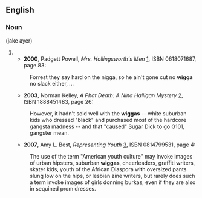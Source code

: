 ==English==

===Noun===
{{en-noun}}
(jake ayer)
# {{alternative spelling of|[[wigger]]}}
#* '''2000''', Padgett Powell, ''Mrs. Hollingsworth's Men'' [http://books.google.com/books?id=mD23v4ndQr8C], ISBN 0618071687, page 83:
#: Forrest they say hard on the nigga, so he ain't gone cut no '''wigga''' no slack either, ...
#* '''2003''', Norman Kelley, ''A Phat Death: A Nina Halligan Mystery'' [http://books.google.com/books?id=mc09avXt4fsC], ISBN 1888451483, page 26:
#: However, it hadn't sold well with the '''wiggas''' -- white suburban kids who dressed "black" and purchased most of the hardcore gangsta madness -- and that "caused" Sugar Dick to go G101, gangster mean.
#* '''2007''', Amy L. Best, ''Representing Youth'' [http://books.google.com/books?id=1bdaFlG-S84C], ISBN 0814799531, page 4:
#: The use of the term "American youth culture" may invoke images of urban hipsters, suburban '''wiggas''', cheerleaders, graffiti writers, skater kids, youth of the African Diaspora with oversized pants slung low on the hips, or lesbian zine writers, but rarely does such a term invoke images of girls donning burkas, even if they are also in sequined prom dresses.